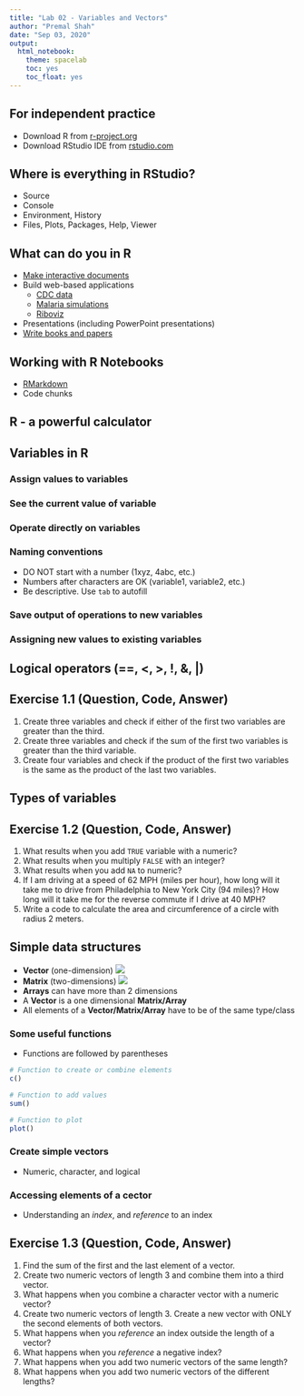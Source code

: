 ```yaml
---
title: "Lab 02 - Variables and Vectors"
author: "Premal Shah"
date: "Sep 03, 2020"
output: 
  html_notebook:
    theme: spacelab
    toc: yes
    toc_float: yes
---
```


## For independent practice

- Download R from [r-project.org](https://www.r-project.org/)
- Download RStudio IDE from [rstudio.com](https://www.rstudio.com/products/rstudio/download/)

## Where is everything in RStudio?

- Source 
- Console
- Environment, History
- Files, Plots, Packages, Help, Viewer

## What can do you in R
- [Make interactive documents](http://timelyportfolio.github.io/rCharts_nyt_home_price/)
- Build web-based applications
  - [CDC data](https://gallery.shinyapps.io/CDCPlot/)
  - [Malaria simulations](https://econometricsbysimulation.shinyapps.io/Dynamic-Pro/)
  - [Riboviz](https://riboviz.org/GeneBased.html)
- Presentations (including PowerPoint presentations)
- [Write books and papers](https://bookdown.org/yihui/bookdown/)

## Working with R Notebooks
- [RMarkdown](https://rmarkdown.rstudio.com/lesson-1.html)
- Code chunks

## R - a powerful calculator

## Variables in R

### Assign values to variables

### See the current value of variable

### Operate directly on variables

### Naming conventions
  - DO NOT start with a number (1xyz, 4abc, etc.)
  - Numbers after characters are OK (variable1, variable2, etc.)
  - Be descriptive. Use `tab` to autofill
  
### Save output of operations to new variables

### Assigning new values to existing variables

## Logical operators (==, <, >, !, &, |)

## Exercise 1.1 (Question, Code, Answer)
1. Create three variables and check if either of the first two variables are greater than the third.
2. Create three variables and check if the sum of the first two variables is greater than the third variable.
3. Create four variables and check if the product of the first two variables is the same as the product of the last two variables.

## Types of variables

## Exercise 1.2 (Question, Code, Answer)
1. What results when you add `TRUE` variable with a numeric?
2. What results when you multiply `FALSE` with an integer?
3. What results when you add `NA` to numeric?
4. If I am driving at a speed of 62 MPH (miles per hour), how long will it take me to drive from Philadelphia to New York City (94 miles)? How long will it take me for the reverse commute if I drive at 40 MPH?
5. Write a code to calculate the area and circumference of a circle with radius 2 meters.

## Simple data structures

- **Vector** (one-dimension)
![](vectors.png)
- **Matrix** (two-dimensions)
![](matrix.png)
- **Arrays** can have more than 2 dimensions
- A **Vector** is a one dimensional **Matrix/Array**
- All elements of a **Vector/Matrix/Array** have to be of the same type/class

### Some useful functions
- Functions are followed by parentheses
```r
# Function to create or combine elements 
c()

# Function to add values
sum()

# Function to plot
plot()
```

### Create simple vectors
- Numeric, character, and logical

### Accessing elements of a cector
- Understanding an _index_, and _reference_ to an index

## Exercise 1.3 (Question, Code, Answer)

1. Find the sum of the first and the last element of a vector.
2. Create two numeric vectors of length 3 and combine them into a third vector.
3. What happens when you combine a character vector with a numeric vector?
4. Create two numeric vectors of length 3. Create a new vector with ONLY the second elements of both vectors.
5. What happens when you _reference_ an index outside the length of a vector?
6. What happens when you _reference_ a negative index?
7. What happens when you add two numeric vectors of the same length?
8. What happens when you add two numeric vectors of the different lengths?
